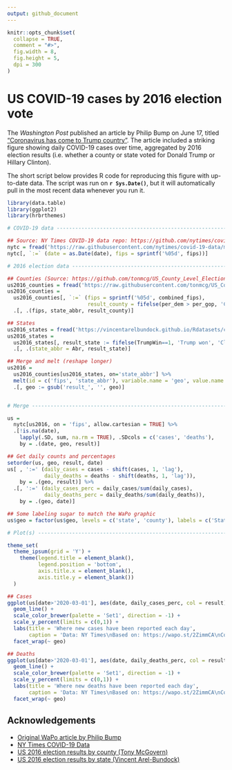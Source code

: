 ```yaml
---
output: github_document
---
```


<!-- README.md is generated from README.Rmd. Please edit that file -->

```r
knitr::opts_chunk$set(
  collapse = TRUE,
  comment = "#>",
  fig.width = 8,
  fig.height = 5,
  dpi = 300
)
```

# US COVID-19 cases by 2016 election vote

<!-- badges: start -->
<!-- badges: end -->

The *Washington Post* published an article by Philip Bump on June 17, titled ["Coronavirus has come to Trump country"](https://www.washingtonpost.com/politics/2020/06/17/coronavirus-has-come-trump-country/). The article included a striking figure showing daily COVID-19 cases over time, aggregated by 2016 election results (i.e. whether a county or state voted for Donald Trump or Hillary Clinton).

The short script below provides R code for reproducing this figure with up-to-date data. The script was run on **`r Sys.Date()`**, but it will automatically pull in the most recent data whenever you run it.

```r
library(data.table)
library(ggplot2)
library(hrbrthemes)

# COVID-19 data -----------------------------------------------------------

## Source: NY Times COVID-19 data repo: https://github.com/nytimes/covid-19-data
nytc = fread('https://raw.githubusercontent.com/nytimes/covid-19-data/master/us-counties.csv')
nytc[, `:=` (date = as.Date(date), fips = sprintf('%05d', fips))]

# 2016 election data ------------------------------------------------------

## Counties (Source: https://github.com/tonmcg/US_County_Level_Election_Results_08-16)
us2016_counties = fread('https://raw.githubusercontent.com/tonmcg/US_County_Level_Election_Results_08-16/master/2016_US_County_Level_Presidential_Results.csv')
us2016_counties =
  us2016_counties[, `:=` (fips = sprintf('%05d', combined_fips),
                          result_county = fifelse(per_dem > per_gop, 'Clinton won', 'Trump won'))] %>%
  .[, .(fips, state_abbr, result_county)]

## States
us2016_states = fread('https://vincentarelbundock.github.io/Rdatasets/csv/Stat2Data/Election16.csv')
us2016_states =
  us2016_states[, result_state := fifelse(TrumpWin==1, 'Trump won', 'Clinton won')] %>%
  .[, .(state_abbr = Abr, result_state)]

## Merge and melt (reshape longer)
us2016 =
  us2016_counties[us2016_states, on='state_abbr'] %>%
  melt(id = c('fips', 'state_abbr'), variable.name = 'geo', value.name = 'result') %>%
  .[, geo := gsub('result_', '', geo)]


# Merge -------------------------------------------------------------------

us =
  nytc[us2016, on = 'fips', allow.cartesian = TRUE] %>%
  .[!is.na(date),
    lapply(.SD, sum, na.rm = TRUE), .SDcols = c('cases', 'deaths'),
    by = .(date, geo, result)]

## Get daily counts and percentages
setorder(us, geo, result, date)
us[ , ':=' (daily_cases = cases - shift(cases, 1, 'lag'),
            daily_deaths = deaths - shift(deaths, 1, 'lag')),
    by = .(geo, result)] %>%
  .[, ':=' (daily_cases_perc = daily_cases/sum(daily_cases),
            daily_deaths_perc = daily_deaths/sum(daily_deaths)),
    by = .(geo, date)]

## Some labeling sugar to match the WaPo graphic
us$geo = factor(us$geo, levels = c('state', 'county'), labels = c('States', 'Counties'))

# Plot(s) -----------------------------------------------------------------

theme_set(
  theme_ipsum(grid = 'Y') +
    theme(legend.title = element_blank(),
          legend.position = 'bottom',
          axis.title.x = element_blank(),
          axis.title.y = element_blank())
  )

## Cases
ggplot(us[date>'2020-03-01'], aes(date, daily_cases_perc, col = result)) +
  geom_line() +
  scale_color_brewer(palette = 'Set1', direction = -1) +
  scale_y_percent(limits = c(0,1)) +
  labs(title = 'Where new cases have been reported each day',
       caption = 'Data: NY Times\nBased on: https://wapo.st/2ZimmCA\nCode: https://github.com/grantmcdermott/covote') +
  facet_wrap(~ geo)

## Deaths
ggplot(us[date>'2020-03-01'], aes(date, daily_deaths_perc, col = result)) +
  geom_line() +
  scale_color_brewer(palette = 'Set1', direction = -1) +
  scale_y_percent(limits = c(0,1)) +
  labs(title = 'Where new deaths have been reported each day',
       caption = 'Data: NY Times\nBased on: https://wapo.st/2ZimmCA\nCode: https://github.com/grantmcdermott/covote') +
  facet_wrap(~ geo)
```

## Acknowledgements

- [Original WaPo article by Philip Bump](https://www.washingtonpost.com/politics/2020/06/17/coronavirus-has-come-trump-country/)
- [NY Times COVID-19 Data](https://github.com/nytimes/covid-19-data)
- [US 2016 election results by county (Tony McGovern)](https://github.com/tonmcg/US_County_Level_Election_Results_08-16)
- [US 2016 election results by state (Vincent Arel-Bundock)](https://vincentarelbundock.github.io/Rdatasets/)